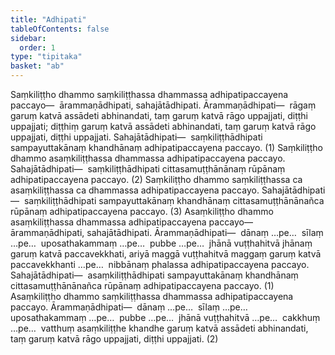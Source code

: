 ```yaml
---
title: "Adhipati"
tableOfContents: false
sidebar:
  order: 1
type: "tipitaka"
basket: "ab"
---
```



<DynamicBreadcrumb />

<Division number="54">

<Paragraph number="3959">
Saṃkiliṭṭho dhammo saṃkiliṭṭhassa dhammassa adhipatipaccayena paccayo—  ārammaṇādhipati, sahajātādhipati. <Emphasis>Ārammaṇādhipati</Emphasis>—  rāgaṃ garuṃ katvā assādeti abhinandati, taṃ garuṃ katvā rāgo uppajjati, diṭṭhi uppajjati; diṭṭhiṃ garuṃ katvā assādeti abhinandati, taṃ garuṃ katvā rāgo uppajjati, diṭṭhi uppajjati. <Emphasis>Sahajātādhipati</Emphasis>—  saṃkiliṭṭhādhipati sampayuttakānaṃ khandhānaṃ adhipatipaccayena paccayo. (1)
</Paragraph>

<Paragraph number="3960">
Saṃkiliṭṭho dhammo asaṃkiliṭṭhassa dhammassa adhipatipaccayena paccayo. <Emphasis>Sahajātādhipati</Emphasis>—  saṃkiliṭṭhādhipati cittasamuṭṭhānānaṃ rūpānaṃ adhipatipaccayena paccayo. (2)
</Paragraph>

<Paragraph number="3961">
Saṃkiliṭṭho dhammo saṃkiliṭṭhassa ca asaṃkiliṭṭhassa ca dhammassa adhipatipaccayena paccayo. <Emphasis>Sahajātādhipati</Emphasis>—  saṃkiliṭṭhādhipati sampayuttakānaṃ khandhānaṃ cittasamuṭṭhānānañca rūpānaṃ adhipatipaccayena paccayo. (3)
</Paragraph>

</Division>
<Division number="55">

<Paragraph number="3962">
Asaṃkiliṭṭho dhammo asaṃkiliṭṭhassa dhammassa adhipatipaccayena paccayo—  ārammaṇādhipati, sahajātādhipati. <Emphasis>Ārammaṇādhipati</Emphasis>—  dānaṃ …pe…  sīlaṃ …pe…  uposathakammaṃ …pe…  pubbe …pe…  jhānā vuṭṭhahitvā jhānaṃ garuṃ katvā paccavekkhati, ariyā maggā vuṭṭhahitvā maggaṃ garuṃ katvā paccavekkhanti …pe…  nibbānaṃ phalassa adhipatipaccayena paccayo. <Emphasis>Sahajātādhipati</Emphasis>—  asaṃkiliṭṭhādhipati sampayuttakānaṃ khandhānaṃ cittasamuṭṭhānānañca rūpānaṃ adhipatipaccayena paccayo. (1)
</Paragraph>

<Paragraph number="3963">
Asaṃkiliṭṭho dhammo saṃkiliṭṭhassa dhammassa adhipatipaccayena paccayo. <Emphasis>Ārammaṇādhipati</Emphasis>—  dānaṃ …pe…  sīlaṃ …pe…  uposathakammaṃ …pe…  pubbe …pe…  jhānā vuṭṭhahitvā …pe…  cakkhuṃ …pe…  vatthuṃ asaṃkiliṭṭhe khandhe garuṃ katvā assādeti abhinandati, taṃ garuṃ katvā rāgo uppajjati, diṭṭhi uppajjati. (2)
</Paragraph>
</Division>